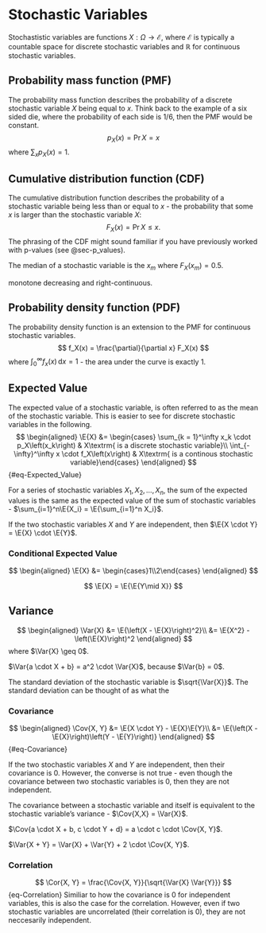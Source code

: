 ::: {.hidden}
$$
\newcommand{\Pr}[1]{\mathbb{P}\left(#1\right)}
\newcommand{\E}[1]{\mathbb{E}\left[#1\right]}
\newcommand{\Var}[1]{\operatorname{Var}\left[#1\right]}
\newcommand{\Cov}[1]{\operatorname{Cov}\left[#1\right]}
\newcommand{\Cor}[1]{\operatorname{Cor}\left[#1\right]}
$$
:::

# Stochastic Variables {#sec-Stochastic_Variables}
Stochastistic variables are functions $X: \Omega \to \mathcal{E}$, where $\mathcal{E}$ is typically a countable space for discrete stochastic variables and $\mathbb{R}$ for continuous stochastic variables.

## Probability mass function (PMF) {#sec-PMF}
The probability mass function describes the probability of a discrete stochastic variable $X$ being equal to $x$. Think back to the example of a six sided die, where the probability of each side is $1/6$, then the PMF would be constant.
$$
p_X(x) = \Pr{X = x}
$$
where $\sum_{x} p_X\left(x\right) = 1$.

## Cumulative distribution function (CDF) {#sec-CDF}
The cumulative distribution function describes the probability of a stochastic variable being less than or equal to $x$ - the probability that some $x$ is larger than the stochastic variable $X$:
$$
F_X(x) = \Pr{X \leq x}.
$$
The phrasing of the CDF might sound familiar if you have previously worked with p-values (see @sec-p_values).

The median of a stochastic variable is the $x_m$ where $F_X\left(x_m\right) = 0.5$.

monotone decreasing and right-continuous.

## Probability density function (PDF) {#sec-PDF}
The probability density function is an extension to the PMF for continuous stochastic variables.
$$
f_X(x) = \frac{\partial}{\partial x} F_X(x)
$$
where $\int_0^\infty f_x(x)\,\mathrm{d}x = 1$ - the area under the curve is exactly 1.

## Expected Value {#sec-Expected_Value}
The expected value of a stochastic variable, is often referred to as the mean of the stochastic variable. This is easier to see for discrete stochastic variables in the following.
$$
\begin{aligned}
    \E{X} &= \begin{cases}
        \sum_{k = 1}^\infty x_k \cdot p_X\left(x_k\right) & X\textrm{ is a discrete stochastic variable}\\
        \int_{-\infty}^\infty x \cdot f_X\left(x\right) & X\textrm{ is a continous stochastic variable}\end{cases}
\end{aligned}
$$ {#eq-Expected_Value}

For a series of stochastic variables $X_1, X_2,\dots, X_n$, the sum of the expected values is the same as the expected value of the sum of stochastic variables - $\sum_{i=1}^n\E{X_i} = \E{\sum_{i=1}^n X_i}$.

If the two stochastic variables $X$ and $Y$ are independent, then $\E{X \cdot Y} = \E{X} \cdot \E{Y}$.

### Conditional Expected Value {#sec-Cond_Expected_Value}
$$
\begin{aligned}
    \E{X} &= \begin{cases}1\\2\end{cases}
\end{aligned}
$$

$$
\E{X} = \E{\E{Y\mid X}}
$$

## Variance {#sec-Variance}
$$
\begin{aligned}
    \Var{X} &= \E{\left(X - \E{X}\right)^2}\\
    &= \E{X^2} - \left(\E{X}\right)^2
\end{aligned}
$$
where $\Var{X} \geq 0$.

$\Var{a \cdot X + b} = a^2 \cdot \Var{X}$, because $\Var{b} = 0$.

The standard deviation of the stochastic variable is $\sqrt{\Var{X}}$. The standard deviation can be thought of as what the 

### Covariance {#sec-Covariance}
$$
\begin{aligned}
    \Cov{X, Y} &= \E{X \cdot Y} - \E{X}\E{Y}\\
    &= \E{\left(X - \E{X}\right)\left(Y - \E{Y}\right)}
\end{aligned}
$$ {#eq-Covariance}

If the two stochastic variables $X$ and $Y$ are independent, then their covariance is 0. However, the converse is not true - even though the covariance between two stochastic variables is 0, then they are not independent.

The covariance between a stochastic variable and itself is equivalent to the stochastic variable's variance - $\Cov{X,X} = \Var{X}$.

$\Cov{a \cdot X + b, c \cdot Y + d} = a \cdot c \cdot \Cov{X, Y}$.

$\Var{X + Y} = \Var{X} + \Var{Y} + 2 \cdot \Cov{X, Y}$.

### Correlation {#sec-Correlation}
$$
\Cor{X, Y} = \frac{\Cov{X, Y}}{\sqrt{\Var{X} \Var{Y}}}
$$ {eq-Correlation}
Similiar to how the covariance is 0 for independent variables, this is also the case for the correlation. However, even if two stochastic variables are uncorrelated (their correlation is 0), they are not neccesarily independent.